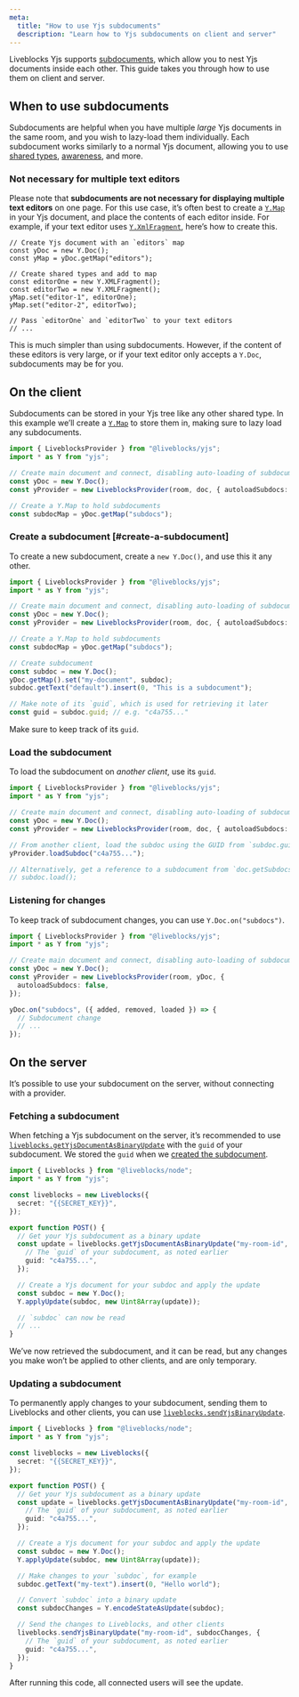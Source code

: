 ```yaml
---
meta:
  title: "How to use Yjs subdocuments"
  description: "Learn how to Yjs subdocuments on client and server"
---
```


Liveblocks Yjs supports [subdocuments](https://docs.yjs.dev/api/subdocuments),
which allow you to nest Yjs documents inside each other. This guide takes you
through how to use them on client and server.

## When to use subdocuments

Subdocuments are helpful when you have multiple _large_ Yjs documents in the
same room, and you wish to lazy-load them individually. Each subdocument works
similarly to a normal Yjs document, allowing you to use
[shared types](https://docs.yjs.dev/getting-started/working-with-shared-types),
[awareness](https://docs.yjs.dev/getting-started/adding-awareness), and more.

### Not necessary for multiple text editors

Please note that **subdocuments are not necessary for displaying multiple text
editors** on one page. For this use case, it’s often best to create a
[`Y.Map`](https://docs.yjs.dev/api/shared-types/y.map) in your Yjs document, and
place the contents of each editor inside. For example, if your text editor uses
[`Y.XmlFragment`](https://docs.yjs.dev/api/shared-types/y.xmlfragment), here’s
how to create this.

```tsx
// Create Yjs document with an `editors` map
const yDoc = new Y.Doc();
const yMap = yDoc.getMap("editors");

// Create shared types and add to map
const editorOne = new Y.XMLFragment();
const editorTwo = new Y.XMLFragment();
yMap.set("editor-1", editorOne);
yMap.set("editor-2", editorTwo);

// Pass `editorOne` and `editorTwo` to your text editors
// ...
```

This is much simpler than using subdocuments. However, if the content of these
editors is very large, or if your text editor only accepts a `Y.Doc`,
subdocuments may be for you.

## On the client

Subdocuments can be stored in your Yjs tree like any other shared type. In this
example we’ll create a [`Y.Map`](https://docs.yjs.dev/api/shared-types/y.map) to
store them in, making sure to lazy load any subdocuments.

```ts
import { LiveblocksProvider } from "@liveblocks/yjs";
import * as Y from "yjs";

// Create main document and connect, disabling auto-loading of subdocuments
const yDoc = new Y.Doc();
const yProvider = new LiveblocksProvider(room, doc, { autoloadSubdocs: false });

// Create a Y.Map to hold subdocuments
const subdocMap = yDoc.getMap("subdocs");
```

### Create a subdocument [#create-a-subdocument]

To create a new subdocument, create a `new Y.Doc()`, and use this it any other.

```ts highlight="8-9,11-14,16-17"
import { LiveblocksProvider } from "@liveblocks/yjs";
import * as Y from "yjs";

// Create main document and connect, disabling auto-loading of subdocuments
const yDoc = new Y.Doc();
const yProvider = new LiveblocksProvider(room, doc, { autoloadSubdocs: false });

// Create a Y.Map to hold subdocuments
const subdocMap = yDoc.getMap("subdocs");

// Create subdocument
const subdoc = new Y.Doc();
yDoc.getMap().set("my-document", subdoc);
subdoc.getText("default").insert(0, "This is a subdocument");

// Make note of its `guid`, which is used for retrieving it later
const guid = subdoc.guid; // e.g. "c4a755..."
```

Make sure to keep track of its `guid`.

### Load the subdocument

To load the subdocument on _another client_, use its `guid`.

```ts highlight="8-9"
import { LiveblocksProvider } from "@liveblocks/yjs";
import * as Y from "yjs";

// Create main document and connect, disabling auto-loading of subdocuments
const yDoc = new Y.Doc();
const yProvider = new LiveblocksProvider(room, doc, { autoloadSubdocs: false });

// From another client, load the subdoc using the GUID from `subdoc.guid` or `doc.getSubdocGuids`
yProvider.loadSubdoc("c4a755...");

// Alternatively, get a reference to a subdocument from `doc.getSubdocs()` and then load
// subdoc.load();
```

### Listening for changes

To keep track of subdocument changes, you can use `Y.Doc.on("subdocs")`.

```ts highlight="10-13"
import { LiveblocksProvider } from "@liveblocks/yjs";
import * as Y from "yjs";

// Create main document and connect, disabling auto-loading of subdocuments
const yDoc = new Y.Doc();
const yProvider = new LiveblocksProvider(room, yDoc, {
  autoloadSubdocs: false,
});

yDoc.on("subdocs", ({ added, removed, loaded }) => {
  // Subdocument change
  // ...
});
```

## On the server

It’s possible to use your subdocument on the server, without connecting with a
provider.

### Fetching a subdocument

When fetching a Yjs subdocument on the server, it’s recommended to use
[`liveblocks.getYjsDocumentAsBinaryUpdate`](/docs/api-reference/liveblocks-node#get-rooms-roomId-ydoc-binary)
with the `guid` of your subdocument. We stored the `guid` when we
[created the subdocument](#create-a-subdocument).

```ts highlight="9-13,15-17"
import { Liveblocks } from "@liveblocks/node";
import * as Y from "yjs";

const liveblocks = new Liveblocks({
  secret: "{{SECRET_KEY}}",
});

export function POST() {
  // Get your Yjs subdocument as a binary update
  const update = liveblocks.getYjsDocumentAsBinaryUpdate("my-room-id", {
    // The `guid` of your subdocument, as noted earlier
    guid: "c4a755...",
  });

  // Create a Yjs document for your subdoc and apply the update
  const subdoc = new Y.Doc();
  Y.applyUpdate(subdoc, new Uint8Array(update));

  // `subdoc` can now be read
  // ...
}
```

We’ve now retrieved the subdocument, and it can be read, but any changes you
make won’t be applied to other clients, and are only temporary.

### Updating a subdocument

To permanently apply changes to your subdocument, sending them to Liveblocks and
other clients, you can use
[`liveblocks.sendYjsBinaryUpdate`](/docs/api-reference/liveblocks-node#put-rooms-roomId-ydoc).

```ts highlight="19-20,22-23,25-29"
import { Liveblocks } from "@liveblocks/node";
import * as Y from "yjs";

const liveblocks = new Liveblocks({
  secret: "{{SECRET_KEY}}",
});

export function POST() {
  // Get your Yjs subdocument as a binary update
  const update = liveblocks.getYjsDocumentAsBinaryUpdate("my-room-id", {
    // The `guid` of your subdocument, as noted earlier
    guid: "c4a755...",
  });

  // Create a Yjs document for your subdoc and apply the update
  const subdoc = new Y.Doc();
  Y.applyUpdate(subdoc, new Uint8Array(update));

  // Make changes to your `subdoc`, for example
  subdoc.getText("my-text").insert(0, "Hello world");

  // Convert `subdoc` into a binary update
  const subdocChanges = Y.encodeStateAsUpdate(subdoc);

  // Send the changes to Liveblocks, and other clients
  liveblocks.sendYjsBinaryUpdate("my-room-id", subdocChanges, {
    // The `guid` of your subdocument, as noted earlier
    guid: "c4a755...",
  });
}
```

After running this code, all connected users will see the update.
